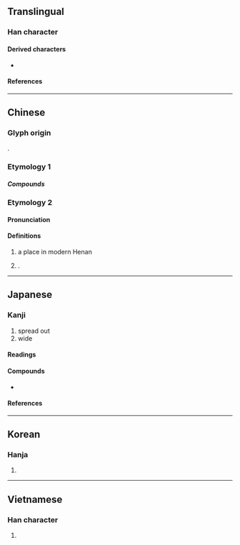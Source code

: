 {{also|泛}}
{{character info}}
==Translingual==

===Han character===
{{Han char|rn=85|rad=水|as=02|sn=5|four=37112|canj=ESU|ids=⿰氵㔾}}

====Derived characters====
* {{l|mul|[[𦨲]], [[范]], [[笵]], [[𫈕]], [[䀀]]}}

====References====
{{Han ref|kx=0603.140|dkj=17101|dj=0997.090|hdz=31549.090|uh=6C3E}}

----

==Chinese==

===Glyph origin===
{{Han etym}}
{{Han compound|水|𢎘|c1=s|c2=p|ls=psc}}.

===Etymology 1===
{{zh-see|泛|v}}

=====Compounds=====
{{zh-der|*彗氾畫塗|*氾氾|*氾愛|*氾濫|*氾博|*普氾|*氾拜|*氾濫成災}}

===Etymology 2===
{{zh-forms}}

====Pronunciation====
{{zh-pron
|m=Fán
|cat=pn
}}

====Definitions====
{{zh-hanzi}}

# a place in modern Henan
# {{surname|zh|nodot=1}}.

----

==Japanese==

===Kanji===
{{ja-kanji|grade=c|rs=水02}}

# spread out
# wide

====Readings====
{{ja-readings
|goon=ほん<ほむ
|kanon=はん<はむ
|kun=ひろ-がる
|nanori=ひろむ
}}

====Compounds====
* {{ja-r|氾濫|はんらん|gloss=[[flood]], [[inundation]]}}

====References====
{{ja-kref
|ku=4037
|shift=94c3
|jis=4845
|euc=C8C5
|freq=''not ranked''
|nelson=2483
|newnelson=3033
|halpern=''not listed''
|kld=''not listed''
|heisig=2301
|tuttle=3a2.3
}}

----

==Korean==

===Hanja===
{{ko-hanja|hangeul=범|eumhun=|rv=beom|mr=pŏm|y=pem}}

# {{rfdef|ko|sort=水02}}

----

==Vietnamese==

===Han character===
{{vi-readings|reading=phiếm|rs=水02}}

# {{rfdef|vi|sort=水02}}